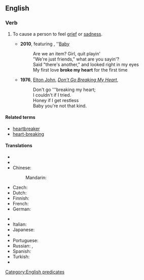 ==English==

===Verb===
{{head|en|verb|head=[[to]] [[break]] [[someone]][['s]] [[heart]]}}

# {{idiomatic}} To cause a person to feel [[grief]] or [[sadness]].
#* '''2010''', {{w|Justin Bieber}} featuring {{w|Ludacris}}, ''[[w:Baby (Justin Bieber song)|Baby]]
#*: Are we an item? Girl, quit playin' 
#*:"We're just friends," what are you sayin'? 
#*: Said "there's another," and looked right in my eyes 
#*: My first love '''broke my heart''' for the first time
#* '''1976''', [[w:Elton John|Elton John]], ''[[w:Don't Go Breaking My Heart|Don't Go Breaking My Heart]]'',
#*: Don't go '''breaking my heart;
#*: I couldn't if I tried.
#*: Honey if I get restless
#*: Baby you're not that kind.

====Related terms====
* [[heartbreaker]]
* [[heart-breaking]]

====Translations====
{{trans-top|to cause a person to feel grief or sadness}}
* {{trreq|ar}}
* {{trreq|hy}}
* Chinese:
*: Mandarin: {{t|cmn|打碎心|tr=dǎsuì xīn|sc=Hani}}
* Czech: {{t|cs|zlomit srdce}} {{qualifier|+ dative case}}
* Dutch: {{t|nl|iemand zijn/haar hart breken}}
* Finnish: {{t|fi|särkeä jonkun sydän}}
* French: {{t|fr|casser cœur}} {{qualifier|add pronouns [[mon]], [[ton]], etc., e.g. casser mon cœur - "to break my heart"}}
* German: {{t|de|Herz brechen}} {{qualifier|add pronouns [[mein]], [[dein]], etc., e.g. mein Herz brechen - "to break my heart"}}
{{trans-mid}}
* {{trreq|hi}}
* Italian: {{t|it|accorare}}
* Japanese: {{t|ja|心を壊す|tr=こころをこわす, kokoro-o kowasu}}
* {{trreq|ko}}
* Portuguese: {{t|pt|partir o coração (de alguém)}}
* Russian: {{t|ru|разбивать сердце|tr=razbivát' sérdce}} {{impf}}, {{t|ru|разбить сердце|tr=razbít' sérdce}}  {{impf}} {{qualifier|+ dative case or possessive pronouns used}}
* Spanish: {{t|es|partirle a alguien el corazón}}
* Turkish: {{t|tr|kalbini kırmak}}
* {{trreq|vi}}
{{trans-bottom}}

[[Category:English predicates]]